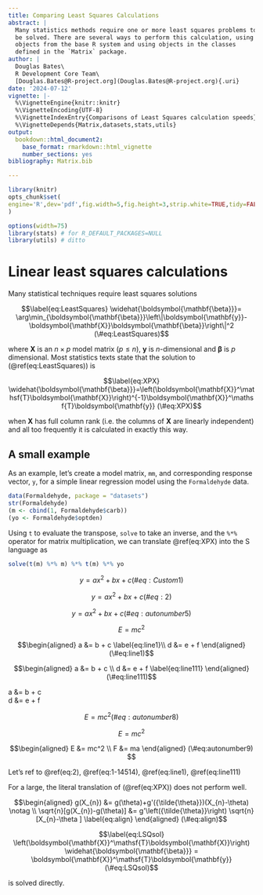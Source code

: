 ```yaml
---
title: Comparing Least Squares Calculations
abstract: |
  Many statistics methods require one or more least squares problems to
  be solved. There are several ways to perform this calculation, using
  objects from the base R system and using objects in the classes
  defined in the `Matrix` package.
author: |
  Douglas Bates\
  R Development Core Team\
  [Douglas.Bates@R-project.org](Douglas.Bates@R-project.org){.uri}
date: '2024-07-12'
vignette: |-
  %\VignetteEngine{knitr::knitr}
  %\VignetteEncoding{UTF-8}
  %\VignetteIndexEntry{Comparisons of Least Squares calculation speeds}
  %\VignetteDepends{Matrix,datasets,stats,utils}
output:
  bookdown::html_document2:
    base_format: rmarkdown::html_vignette
    number_sections: yes
bibliography: Matrix.bib

---
```


::: article
``` r
library(knitr)
opts_chunk$set(
engine='R',dev='pdf',fig.width=5,fig.height=3,strip.white=TRUE,tidy=FALSE
)
```

``` r
options(width=75)
library(stats) # for R_DEFAULT_PACKAGES=NULL
library(utils) # ditto
```

# Linear least squares calculations {#sec:LeastSquares}

Many statistical techniques require least squares solutions

$$\label{eq:LeastSquares}
  \widehat{\boldsymbol{\mathbf{\beta}}}=
  \arg\min_{\boldsymbol{\mathbf{\beta}}}\left\|\boldsymbol{\mathbf{y}}-\boldsymbol{\mathbf{X}}\boldsymbol{\mathbf{\beta}}\right\|^2   (\#eq:LeastSquares)$$

where $\boldsymbol{\mathbf{X}}$ is an $n\times p$ model matrix
($p\leq n$), $\boldsymbol{\mathbf{y}}$ is $n$-dimensional and
$\boldsymbol{\mathbf{\beta}}$ is $p$ dimensional. Most statistics texts
state that the solution to (\@ref(eq:LeastSquares)) is

$$\label{eq:XPX}
  \widehat{\boldsymbol{\mathbf{\beta}}}=\left(\boldsymbol{\mathbf{X}}^\mathsf{T}\boldsymbol{\mathbf{X}}\right)^{-1}\boldsymbol{\mathbf{X}}^\mathsf{T}\boldsymbol{\mathbf{y}}   (\#eq:XPX)$$

when $\boldsymbol{\mathbf{X}}$ has full column rank (i.e. the columns of
$\boldsymbol{\mathbf{X}}$ are linearly independent) and all too
frequently it is calculated in exactly this way.

## A small example {#sec:smallLSQ}

As an example, let's create a model matrix, `mm`, and corresponding
response vector, `y`, for a simple linear regression model using the
`Formaldehyde` data.

``` r
data(Formaldehyde, package = "datasets")
str(Formaldehyde)
(m <- cbind(1, Formaldehyde$carb))
(yo <- Formaldehyde$optden)
```

Using `t` to evaluate the transpose, `solve` to take an inverse, and the
`%*%` operator for matrix multiplication, we can translate \@ref(eq:XPX)
into the [S]{.sans-serif} language as

``` r
solve(t(m) %*% m) %*% t(m) %*% yo
```

$$\label{eq:Custom1}
  y = ax^2 + bx + c   (\#eq:Custom1)$$

$$\label{eq:2}
  y = ax^2 + bx + c   (\#eq:2)$$

$$y = ax^2 + bx + c
(\#eq:autonumber5) $$

$$E = mc^2 \tag{1-14514}$$

$$\begin{aligned}
a &= b + c \label{eq:line1}\\
d &= e + f
\end{aligned}   (\#eq:line1)$$

$$\begin{aligned}
a &= b + c \\
d &= e + f \label{eq:line111}
\end{aligned}   (\#eq:line111)$$

::: aligned
a &= b + c\
d &= e + f []{#eq:alignedxd label="eq:alignedxd"}
:::

$$E = mc^2
(\#eq:autonumber8) $$

$$E = mc^2 \nonumber$$

$$\begin{aligned}
E &= mc^2 \\
F &= ma
\end{aligned}
(\#eq:autonumber9) $$

Let's ref to \@ref(eq:2), \@ref(eq:1-14514), \@ref(eq:line1),
\@ref(eq:line111)

For a large, the literal translation of (\@ref(eq:XPX)) does not perform
well.

$$\begin{aligned}
g(X_{n}) &= g(\theta)+g'({\tilde{\theta}})(X_{n}-\theta) \notag \\
\sqrt{n}[g(X_{n})-g(\theta)] &= g'\left({\tilde{\theta}}\right)
  \sqrt{n}[X_{n}-\theta ] \label{eq:align}
\end{aligned}   (\#eq:align)$$

$$\label{eq:LSQsol}
  \left(\boldsymbol{\mathbf{X}}^\mathsf{T}\boldsymbol{\mathbf{X}}\right) \widehat{\boldsymbol{\mathbf{\beta}}} = \boldsymbol{\mathbf{X}}^\mathsf{T}\boldsymbol{\mathbf{y}}   (\#eq:LSQsol)$$

is solved directly.
:::
